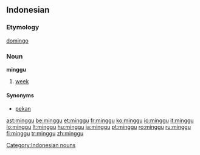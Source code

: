 {{also|Minggu}}
==Indonesian==

===Etymology===
{{etyl|pt|id}} [[domingo]]

===Noun===
'''minggu'''

# [[week]]

====Synonyms====
* [[pekan]]

[[Category:Indonesian nouns]]

[[ast:minggu]]
[[be:minggu]]
[[et:minggu]]
[[fr:minggu]]
[[ko:minggu]]
[[io:minggu]]
[[it:minggu]]
[[lo:minggu]]
[[lt:minggu]]
[[hu:minggu]]
[[ja:minggu]]
[[pt:minggu]]
[[ro:minggu]]
[[ru:minggu]]
[[fi:minggu]]
[[tr:minggu]]
[[zh:minggu]]